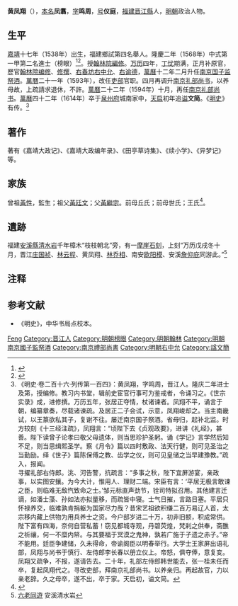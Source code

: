 {{Otheruses|other=名为黃鳳翔的其他人物|黄凤翔}}
{{Otheruses|other=名为黄文简的其他人物|黄文简}}
{{明清人物信息框
| 姓名 = 黃鳳翔
| 原名 = 黃鳳翥
| 圖片名稱 = 
| 圖片大小 =
| 圖片說明 = 
| 最高職務 = 南京禮部尚書
| 國家 = 大明 
| 爵位 =
| 籍貫 = 福建晉江縣
| 族裔 = 
| 字號 = 字鳴周，號儀庭
| 諡號 = 文簡（天啟間追諡）
| 出生日期 = [[嘉靖|嘉靖]]十七年（1538年）
| 出生地點 =
| 逝世日期 = [[萬曆|萬曆]]四十二年（1614年）
| 逝世地點 =
| 墓葬 =
| 配偶 = 
| 親屬 = 
| 出身 =
* 隆慶二年戊辰科進士及第
| 經歷 =
| 著作 =  
}}
'''黄凤翔'''（{{bd|1538年||1614年|catIdx=H黃}}），[[本名|本名]]'''凤翥'''，[[表字|字]]'''鸣周'''，[[号|号]]'''仪庭'''，[[福建等處承宣布政使司|福建]][[晋江縣|晋江縣]]人，[[明朝|明朝]]政治人物。

== 生平 ==
[[嘉靖|嘉靖]]十七年（1538年）出生，福建鄉試第四名舉人。隆慶二年（1568年）中式第一甲第二名進士（榜眼）<ref>{{Cite book|title=《皇明贡举考》卷五|last=（明）[[张朝瑞|张朝瑞]]|first=|publisher=《续修四库全书》史部第828册|year=|isbn=|location=|pages=}}</ref><ref>{{Cite book|title=贡举志五种 上|last=鲁小俊，江俊伟著|first=|publisher=武汉：武汉大学出版社|year=2009|isbn=978-7-307-07043-1|location=|pages=}}</ref>。授[[翰林院編修|翰林院編修]]。[[万历|万历]]四年，[[丁忧|丁忧]]期满，正月补原官，歷官[[翰林院编修|翰林院编修]]、[[修撰|修撰]]、[[右春坊|右春坊]][[右中允|右中允]]、[[右谕德|右谕德]]，[[萬曆|萬曆]]十二年二月升任[[南京|南京]][[国子监祭酒|国子监祭酒]]。[[萬曆|萬曆]]二十一年（1593年），改任[[吏部|吏部]]官职。四月再调升[[南京|南京]][[礼部尚书|礼部尚书]]，以养母故，上疏請求退休，不許。[[萬曆|萬曆]]二十二年（1594年）十月，再任[[南京|南京]][[礼部尚书|礼部尚书]]。[[萬曆|萬曆]]四十二年（1614年）卒于[[泉州府|泉州府]]城南家中，[[天启|天启]]初年追[[谥|谥]]'''文简'''。《[[明史|明史]]》有传。<ref>《明史·卷二百十六·列传第一百四》：黄凤翔，字鸣周，晋江人。隆庆二年进士及第，授编修。教习内书堂，辑前史宦官行事可为鉴戒者，令诵习之。《世宗实录》成，进修撰。万历五年，张居正夺情，杖诸谏者。凤翔不平，诵言于朝，编纂章奏，尽载诸谏疏。及居正二子会试，示意，凤翔峻却之。当主南畿试，以王篆欲私其子，复谢不往。屡迁南京国子祭酒。省母归，起补北监。时方较刻《十三经注疏》，凤翔言：“顷陛下去《贞观政要》，进讲《礼经》，甚善。陛下读曾子论孝曰敬父母遗体，则当思珍护圣躬。诵《学记》言学然后知不足，则当思缉熙圣学。察《月令》篇以四时敷政、法天行健，则可见圣治之当勤励。绎《世子》篇陈保傅之教、齿学之仪，则可见皇储之当早建豫教。”疏入，报闻。<br>寻擢礼部右侍郎。洮、河告警，抗疏言：“多事之秋，陛下宜屏游宴，亲政事，以实图安攘。为今大计，惟用人、理财二端。宋臣有言：‘平居无极言敢谏之臣，则临难无敌忾致命之士。’邹元标直声劲节，铨司特拟召用。其他建言迁谪，如潘士藻、孙如法亦拟量移，而疏皆中寝。士气日摧，言路日塞。平居只怀禄养交，临难孰肯捐躯为国家尽力哉？昔宋艺祖欲积缣二百万易辽人首，太宗移内藏上供物为用兵养士之资。今户部岁进二十万，初非旧额，积成常供。陛下富有四海，奈何自营私蓄！窃见都城寺观，丹碧荧煌，梵刹之供奉，斋醮之祈禳，何一不糜内帑。与其要福于冥漠之鬼神，孰若广施于孑遗之赤子。”帝不能用。廷臣争建储，久未得命，帝谕阁臣以明春举行。大学士王家屏出语礼部，凤翔与尚书于慎行、左侍郎李长春以册立仪上。帝怒，俱夺俸，意复变。凤翔又疏争，不报，遂请告去。二十年，礼部左侍郎韩世能去，张一桂未任而卒，复起凤翔代之。寻改吏部，拜南京礼部尚书。以养亲归。再起故官，力以亲老辞。久之母卒，遂不出，卒于家。天启初，谥文简。</ref>

==著作==
著有《嘉靖大政记》、《嘉靖大政编年录》、《田亭草诗集》、《续小学》、《异梦记》等。

== 家族 ==
曾祖[[黃性|黃性]]，監生；祖父[[黃廷文|黃廷文]]；父[[黃繼宗|黃繼宗]]。前母丘氏；前母世氏；王氏<ref>{{Cite book|title=天一阁藏明代科举录选刊 登科录 点校本|last=龚延明主编|first=|publisher=宁波出版社|year=2016|isbn=978-7-5526-2320-8|location=宁波|pages=|quote=《天一閣藏明代科舉錄選刊.登科錄》之《隆慶二年戊辰科登科錄》}}</ref>。

== 遺跡 ==
福建[[安溪縣|安溪縣]][[安溪清水岩|清水岩]]千年樟木“枝枝朝北”旁，有一[[摩崖石刻|摩崖石刻]]，上刻“万历戊戌冬十月，晋江[[庄国祯|庄国祯]]、[[林云程|林云程]]、黄凤翔、[[林乔相|林乔相]]、南安[[欧阳模|欧阳模]]、安溪[[詹仰庇|詹仰庇]]同游此。”<ref>[http://www.qsmount.com/index.php?m=index&a=detail&topid=1&leftid=3&wordid=37 六老同遊] {{Wayback|url=http://www.qsmount.com/index.php?m=index&a=detail&topid=1&leftid=3&wordid=37 |date=20190306043451 }} 安溪清水岩</ref>

== 注释 ==
{{reflist}}

== 参考文献 ==
*《明史》，中华书局点校本。

{{隆慶二年戊辰科殿試金榜}}

{{Authority control}}
{{DEFAULTSORT:Huang黃}}
[[Category:黃姓|Feng]]
[[Category:晋江人|Category:晋江人]]
[[Category:明朝榜眼|Category:明朝榜眼]]
[[Category:明朝翰林|Category:明朝翰林]]
[[Category:明朝南京國子監祭酒|Category:明朝南京國子監祭酒]]
[[Category:南京禮部尚書|Category:南京禮部尚書]]
[[Category:明朝右中允|Category:明朝右中允]]
[[Category:諡文簡|Category:諡文簡]]